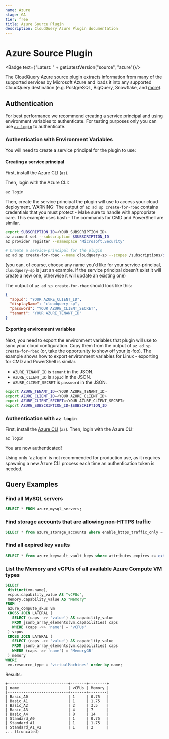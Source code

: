 ```yaml
---
name: Azure
stage: GA
tier: free
title: Azure Source Plugin
description: CloudQuery Azure Plugin documentation
---
```

# Azure Source Plugin


<Badge text={"Latest: " + getLatestVersion("source", "azure")}/>

The CloudQuery Azure source plugin extracts information from many of the supported services by Microsoft Azure and loads it into any supported CloudQuery destination (e.g. PostgreSQL, BigQuery, Snowflake, and [more](/docs/plugins/destinations/overview)).

## Authentication

<Authentication />

For best performance we recommend creating a service principal and using environment variables to authenticate.
For testing purposes only you can use [`az login`](#authentication-with-az-login) to authenticate.

### Authentication with Environment Variables

You will need to create a service principal for the plugin to use:

#### Creating a service principal

First, install the Azure CLI (`az`).

Then, login with the Azure CLI:

```bash copy
az login
```

Then, create the service principal the plugin will use to access your cloud deployment. WARNING: The output of
`az ad sp create-for-rbac` contains credentials that you must protect - Make sure to handle with appropriate care.
This example uses bash - The commands for CMD and PowerShell are similar.

```bash copy
export SUBSCRIPTION_ID=<YOUR_SUBSCRIPTION_ID>
az account set --subscription $SUBSCRIPTION_ID
az provider register --namespace 'Microsoft.Security'

# Create a service-principal for the plugin
az ad sp create-for-rbac --name cloudquery-sp --scopes /subscriptions/$SUBSCRIPTION_ID --role Reader
```

(you can, of course, choose any name you'd like for your service-principal, `cloudquery-sp` is just an example.
If the service principal doesn't exist it will create a new one, otherwise it will update an existing one)

The output of `az ad sp create-for-rbac` should look like this:

```json copy
{
  "appId": "YOUR AZURE_CLIENT_ID",
  "displayName": "cloudquery-sp",
  "password": "YOUR AZURE_CLIENT_SECRET",
  "tenant": "YOUR AZURE_TENANT_ID"
}
```

#### Exporting environment variables

Next, you need to export the environment variables that plugin will use to sync your cloud configuration.
Copy them from the output of `az ad sp create-for-rbac` (or, take the opportunity to show off your jq-foo).
The example shows how to export environment variables for Linux - exporting for CMD and PowerShell is similar.

- `AZURE_TENANT_ID` is `tenant` in the JSON.
- `AZURE_CLIENT_ID` is `appId` in the JSON.
- `AZURE_CLIENT_SECRET` is `password` in the JSON.

```bash copy
export AZURE_TENANT_ID=<YOUR AZURE_TENANT_ID>
export AZURE_CLIENT_ID=<YOUR AZURE_CLIENT_ID>
export AZURE_CLIENT_SECRET=<YOUR AZURE_CLIENT_SECRET>
export AZURE_SUBSCRIPTION_ID=$SUBSCRIPTION_ID
```

### Authentication with `az login`

First, install the [Azure CLI](https://docs.microsoft.com/en-us/cli/azure/install-azure-cli) (`az`). Then, login with the Azure CLI:

```bash copy
az login
```

You are now authenticated!


<Callout type="info">
Using only `az login` is not recommended for production use, as it requires spawning a new Azure CLI process each time an authentication token is needed.
</Callout>

## Query Examples

### Find all MySQL servers

```sql copy
SELECT * FROM azure_mysql_servers;
```

### Find storage accounts that are allowing non-HTTPS traffic

```sql copy
SELECT * from azure_storage_accounts where enable_https_traffic_only = false;
```

### Find all expired key vaults

```sql copy
SELECT * from azure_keyvault_vault_keys where attributes_expires >= extract(epoch from now()) * 1000;
```

### List the Memory and vCPUs of all available Azure Compute VM types

```sql copy
SELECT
 distinct(vm.name),
 vcpus.capability_value AS "vCPUs",
 memory.capability_value AS "Memory"
FROM
 azure_compute_skus vm
 CROSS JOIN LATERAL (
   SELECT (caps ->> 'value') AS capability_value
   FROM jsonb_array_elements(vm.capabilities) caps
   WHERE (caps ->> 'name') = 'vCPUs'
 ) vcpus
 CROSS JOIN LATERAL (
   SELECT (caps ->> 'value') AS capability_value
   FROM jsonb_array_elements(vm.capabilities) caps
   WHERE (caps ->> 'name') = 'MemoryGB'
 ) memory
WHERE
 vm.resource_type = 'virtualMachines' order by name;
```

Results:

```
+---------------------------+-------+--------+
| name                      | vCPUs | Memory |
|---------------------------+-------+--------|
| Basic_A0                  | 1     | 0.75   |
| Basic_A1                  | 1     | 1.75   |
| Basic_A2                  | 2     | 3.5    |
| Basic_A3                  | 4     | 7      |
| Basic_A4                  | 8     | 14     |
| Standard_A0               | 1     | 0.75   |
| Standard_A1               | 1     | 1.75   |
| Standard_A1_v2            | 1     | 2      |
... (truncated)
```
